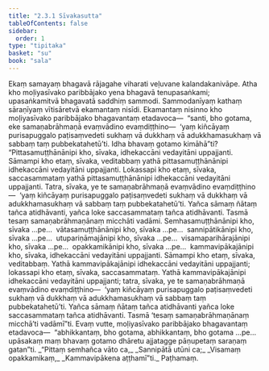 ```yaml
---
title: "2.3.1 Sīvakasutta"
tableOfContents: false
sidebar:
  order: 1
type: "tipitaka"
basket: "su"
book: "sala"
---
```



<DynamicBreadcrumb />

<Division number="269" book="sala" bookNo="13" page="428">

<Paragraph number="1196" book="sala">
Ekaṃ samayaṃ bhagavā rājagahe viharati veḷuvane kalandakanivāpe. Atha kho moḷiyasīvako paribbājako yena bhagavā tenupasaṅkami; upasaṅkamitvā bhagavatā saddhiṃ sammodi. Sammodanīyaṃ kathaṃ sāraṇīyaṃ vītisāretvā ekamantaṃ nisīdi. Ekamantaṃ nisinno kho moḷiyasīvako paribbājako bhagavantaṃ etadavoca—  “santi, bho gotama, eke samaṇabrāhmaṇā evaṃvādino evaṃdiṭṭhino—  ‘yaṃ kiñcāyaṃ purisapuggalo paṭisaṃvedeti sukhaṃ vā dukkhaṃ vā adukkhamasukhaṃ vā sabbaṃ taṃ pubbekatahetū’ti. Idha bhavaṃ gotamo kimāhā”ti?
</Paragraph>

<Paragraph number="1197" book="sala">
“Pittasamuṭṭhānānipi kho, sīvaka, idhekaccāni vedayitāni uppajjanti. Sāmampi kho etaṃ, sīvaka, veditabbaṃ yathā pittasamuṭṭhānānipi idhekaccāni vedayitāni uppajjanti. Lokassapi kho etaṃ, sīvaka, saccasammataṃ yathā pittasamuṭṭhānānipi idhekaccāni vedayitāni uppajjanti. Tatra, sīvaka, ye te samaṇabrāhmaṇā evaṃvādino evaṃdiṭṭhino—  ‘yaṃ kiñcāyaṃ purisapuggalo paṭisaṃvedeti sukhaṃ vā dukkhaṃ vā adukkhamasukhaṃ vā sabbaṃ taṃ pubbekatahetū’ti. Yañca sāmaṃ ñātaṃ tañca atidhāvanti, yañca loke saccasammataṃ tañca atidhāvanti. Tasmā tesaṃ samaṇabrāhmaṇānaṃ micchāti vadāmi.
</Paragraph>

<Paragraph number="1198" book="sala">
Semhasamuṭṭhānānipi kho, sīvaka …pe…  vātasamuṭṭhānānipi kho, sīvaka …pe…  sannipātikānipi kho, sīvaka …pe…  utupariṇāmajānipi kho, sīvaka …pe…  visamaparihārajānipi kho, sīvaka …pe…  opakkamikānipi kho, sīvaka …pe…  kammavipākajānipi kho, sīvaka, idhekaccāni vedayitāni uppajjanti. Sāmampi kho etaṃ, sīvaka, veditabbaṃ. Yathā kammavipākajānipi idhekaccāni vedayitāni uppajjanti; lokassapi kho etaṃ, sīvaka, saccasammataṃ. Yathā kammavipākajānipi idhekaccāni vedayitāni uppajjanti; tatra, sīvaka, ye te samaṇabrāhmaṇā evaṃvādino evaṃdiṭṭhino—  ‘yaṃ kiñcāyaṃ purisapuggalo paṭisaṃvedeti sukhaṃ vā dukkhaṃ vā adukkhamasukhaṃ vā sabbaṃ taṃ pubbekatahetū’ti. Yañca sāmaṃ ñātaṃ tañca atidhāvanti yañca loke saccasammataṃ tañca atidhāvanti. Tasmā ‘tesaṃ samaṇabrāhmaṇānaṃ micchā’ti vadāmī”ti.
</Paragraph>

<Paragraph number="1199" book="sala">
Evaṃ vutte, moḷiyasīvako paribbājako bhagavantaṃ etadavoca—  “abhikkantaṃ, bho gotama, abhikkantaṃ, bho gotama …pe…  upāsakaṃ maṃ bhavaṃ gotamo dhāretu ajjatagge pāṇupetaṃ saraṇaṃ gatan”ti.
</Paragraph>

<Paragraph number="1200" type="verses" book="sala">
_“Pittaṃ semhañca vāto ca,_  
_Sannipātā utūni ca;_  
_Visamaṃ opakkamikaṃ,_  
_Kammavipākena aṭṭhamī”ti._  


</Paragraph>
</Division>

<Paragraph number="1201" type="center" book="sala">
Paṭhamaṃ.
</Paragraph>